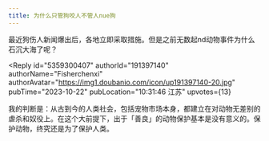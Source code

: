 ```yaml
---
title: 为什么只管狗咬人不管人nue狗
---
```



<Forum groupName="古怪问题研究中心" groupUrl="https://www.douban.com/group/philosophasters/" archivedAt="2025-05-16T14:23:15.579Z">
  <Post
    id="296542124"
    title="为什么只管狗咬人不管人nue狗"
    url="https://www.douban.com/group/topic/296542124/?_spm_id=MTU3MTA5MzQ4"
    pubTime="2023-11-03"
    highlightUserId="191397140"
  >
最近狗伤人新闻爆出后，各地立即采取措施。但是之前无数起nd动物事件为什么石沉大海了呢？

<Reply
  id="5359300407"
  authorId="191397140"
  authorName="Fisherchenxi"
  authorAvatar="https://img1.doubanio.com/icon/up191397140-20.jpg"
  pubTime="2023-10-22"
  pubLocation="10:31:46 江苏"
  upvotes={13}
>
我的判断是：从古到今的人类社会，包括宠物市场本身，都建立在对动物无差别的虐杀和奴役上。在这个大前提下，出于「善良」的动物保护基本是没有意义的。保护动物，终究还是为了保护人类。
</Reply>
  </Post>
</Forum>
